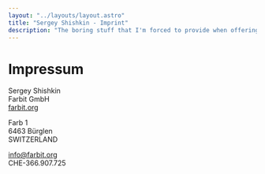 ```yaml
---
layout: "../layouts/layout.astro"
title: "Sergey Shishkin - Imprint"
description: "The boring stuff that I'm forced to provide when offering services on the internet"
---
```


# Impressum

Sergey Shishkin<br/>
Farbit GmbH<br/>
[farbit.org](https://farbit.org)

Farb 1<br/>
6463 Bürglen<br/>
SWITZERLAND

[info@farbit.org](mailto:info@farbit.org?Subject=Contact%20via%20shishkin.org)<br/>
CHE-366.907.725

<style jsx>{`
  main {
    max-width: 72ch;
    margin: 0 auto;
  }
`}</style>
